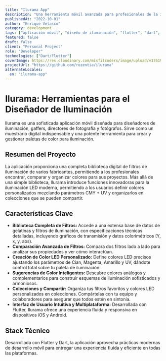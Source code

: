 ```yaml
---
title: "Ilurama App"
description: "Una herramienta móvil avanzada para profesionales de la iluminación. Ilurama ofrece una biblioteca completa de filtros de iluminación, creación de colores LED personalizados y potentes funciones de comparación e intercambio. Desarrollada con Flutter para una experiencia multiplataforma fluida."
publishedAt: "2022-10-01"
author: "Enrique Velasco"
category: development
tags: ["aplicación móvil", "diseño de iluminación", "flutter", "dart", "teoría del color", "teatro", "fotografía"]
featured: false
draft: false
client: "Personal Project"
role: "Developer"
technologies: ["Dart/Flutter"]
coverImage: https://res.cloudinary.com/misfitcoders/image/upload/v1761947941/eVelasco/covers/works/ilurama/ilurama-cover_qzrark.png
projectUrl: "https://github.com/rozentia/ilurama"
alternateLocales:
  en: "ilurama-app"
---
```


# Ilurama: Herramientas para el Diseñador de Iluminación

Ilurama es una sofisticada aplicación móvil diseñada para diseñadores de iluminación, gaffers, directores de fotografía y fotógrafos. Sirve como un muestrario digital indispensable y una potente herramienta para crear y gestionar paletas de color para iluminación.

## Resumen del Proyecto

La aplicación proporciona una completa biblioteca digital de filtros de iluminación de varios fabricantes, permitiendo a los profesionales encontrar, comparar y organizar colores para sus proyectos. Más allá de una simple biblioteca, Ilurama introduce funciones innovadoras para la iluminación LED moderna, permitiendo a los usuarios definir colores personalizados mezclando parámetros CMY + UV y organizarlos en colecciones que se pueden compartir.

## Características Clave

- **Biblioteca Completa de Filtros:** Accede a una extensa base de datos de gelatinas y filtros de iluminación, con especificaciones técnicas detalladas, incluyendo gráficos de transmisión y datos colorimétricos (Y, x, y, abs).
- **Comparación Avanzada de Filtros:** Compara dos filtros lado a lado para analizar sus propiedades y ver cómo interactúan.
- **Creación de Color LED Personalizado:** Define colores LED precisos ajustando los parámetros de Cian, Magenta, Amarillo y UV, dándote control total sobre tu paleta de iluminación.
- **Sugerencias de Color Inteligentes:** Descubre colores análogos y complementarios para construir esquemas de iluminación sofisticados y armoniosos.
- **Colecciones y Compartir:** Organiza tus filtros favoritos y colores LED personalizados en colecciones. Compártelas con tu equipo y colaboradores para asegurar que todos estén en sintonía.
- **Interfaz de Usuario Intuitiva y Multiplataforma:** Desarrollada con Flutter, Ilurama ofrece una experiencia fluida y responsiva en dispositivos iOS y Android.

## Stack Técnico

Desarrollada con Flutter y Dart, la aplicación aprovecha prácticas modernas de desarrollo móvil para entregar una experiencia fluida y eficiente en todas las plataformas.
